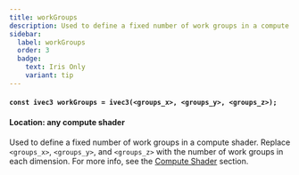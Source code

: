 ```yaml
---
title: workGroups
description: Used to define a fixed number of work groups in a compute shader.
sidebar:
  label: workGroups
  order: 3
  badge:
    text: Iris Only
    variant: tip
---
```


#### `const ivec3 workGroups = ivec3(<groups_x>, <groups_y>, <groups_z>);`

#### Location: any compute shader

Used to define a fixed number of work groups in a compute shader. Replace `<groups_x>`, `<groups_y>`, and `<groups_z>` with the number of work groups in each dimension. For more info, see the [Compute Shader](/current/reference/programs/overview#compute-shaders) section.